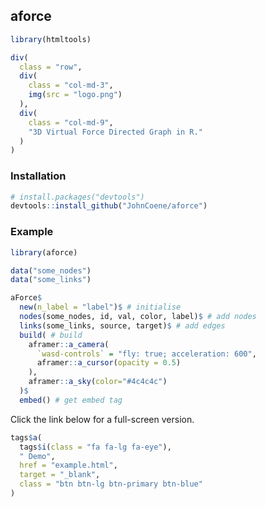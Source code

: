## aforce

```r
library(htmltools)
```

```r
div(
  class = "row",
  div(
    class = "col-md-3",
    img(src = "logo.png")
  ),
  div(
    class = "col-md-9",
    "3D Virtual Force Directed Graph in R."
  )
)
```

### Installation

```r
# install.packages("devtools")
devtools::install_github("JohnCoene/aforce")
```

### Example

```r
library(aforce)

data("some_nodes")
data("some_links")

aForce$
  new(n_label = "label")$ # initialise
  nodes(some_nodes, id, val, color, label)$ # add nodes
  links(some_links, source, target)$ # add edges
  build( # build
    aframer::a_camera(
      `wasd-controls` = "fly: true; acceleration: 600",
      aframer::a_cursor(opacity = 0.5)
    ),
    aframer::a_sky(color="#4c4c4c")
  )$ 
  embed() # get embed tag
```

Click the link below for a full-screen version.

```r
tags$a(
  tags$i(class = "fa fa-lg fa-eye"),
  " Demo",
  href = "example.html",
  target = "_blank",
  class = "btn btn-lg btn-primary btn-blue"
)
```
